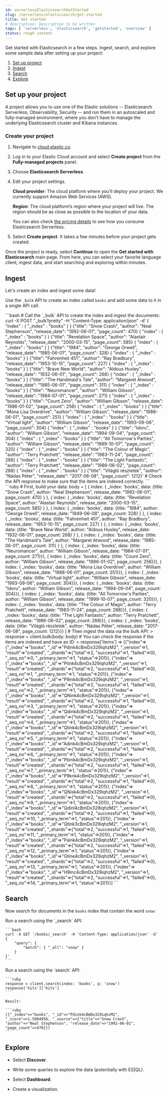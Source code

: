 ```yaml
---
id: serverlessElasticsearchGetStarted
slug: /serverless/elasticsearch/get-started
title: Get started
# description: Description to be written
tags: [ 'serverless', 'elasticsearch', 'getstarted', 'overview' ]
status: rough content
---
```



<RoughContent />

Get started with Elasticsearch in a few steps.
Ingest, search, and explore some sample data after setting up your project:

1. [Set up project](#set-up-project)
2. [Ingest](#ingest)
3. [Search](#search)
4. [Explore](#explore)

## Set up your project

A project allows you to use one of the Elastic solutions -- Elasticsearch Serverless, Observability, Security -- and run them in an autoscaled and fully-managed environment, where you don't have to manage the underlying Elasticsearch cluster and Kibana instances.

### Create your project

1. Navigate to [cloud.elastic.co](https://cloud.elastic.co/).

1. Log in to your Elastic Cloud account and select **Create project** from the **Fully-managed projects** panel.

2. Choose **Elasticsearch Serverless**.

3. Edit your project settings.

   **Cloud provider**: The cloud platform where you’ll deploy your project. We currently support Amazon Web Services (AWS).

   **Region**: The cloud platform’s region where your project will live. The region should be as close as possible to the location of your data.

   You can also check [the pricing details](https://cloud.elastic.co/pricing) to see how you consume Elasticsearch Serverless.

4. Select **Create project**. It takes a few minutes before your project gets created. 

Once the project is ready, select **Continue** to open the **Get started with Elasticsearch** main page. From here, you can select your favorite language client, ingest data, and start searching and exploring within minutes.

## Ingest

Let's create an index and ingest some data!

Use the `_bulk` API to create an index called `books` and add some data to it in 
a single API call:

<DocTabs> 
  <DocTab name="curl">
    ```bash
    # Call the `_bulk` API to create the index and ingest the documents:
    curl -X POST "_bulk?pretty" -H "Content-Type: application/json" -d'
    { "index" : { "_index" : "books" } }
    {"title": "Snow Crash", "author": "Neal Stephenson", "release_date": "1992-06-01", "page_count": 470}
    { "index" : { "_index" : "books" } }
    {"title": "Revelation Space", "author": "Alastair Reynolds", "release_date": "2000-03-15", "page_count": 585}
    { "index" : { "_index" : "books" } }
    {"title": "1984", "author": "George Orwell", "release_date": "1985-06-01", "page_count": 328}
    { "index" : { "_index" : "books" } }
    {"title": "Fahrenheit 451", "author": "Ray Bradbury", "release_date": "1953-10-15", "page_count": 227}
    { "index" : { "_index" : "books" } }
    {"title": "Brave New World", "author": "Aldous Huxley", "release_date": "1932-06-01", "page_count": 268}
    { "index" : { "_index" : "books" } }
    {"title": "The Handmaid's Tale", "author": "Margaret Atwood", "release_date": "1985-06-01", "page_count": 311}
    { "index" : { "_index" : "books" } }
    {"title": "Neuromancer", "author": "William Gibson", "release_date": "1984-07-01", "page_count": 271}
    { "index" : { "_index" : "books" } }
    {"title": "Count Zero", "author": "William Gibson", "release_date": "1986-01-02", "page_count": 256}
    { "index" : { "_index" : "books" } }
    {"title": "Mona Lisa Overdrive", "author": "William Gibson", "release_date": "1988-06-01", "page_count": 251}
    { "index" : { "_index" : "books" } }
    {"title": "Virtual light", "author": "William Gibson", "release_date": "1993-09-06", "page_count": 304}
    { "index" : { "_index" : "books" } }
    {"title": "Idoru", "author": "William Gibson", "release_date": "1994-09-04", "page_count": 304}
    { "index" : { "_index" : "books" } }
    {"title": "All Tomorrow's Parties", "author": "William Gibson", "release_date": "1999-10-07", "page_count": 320}
    { "index" : { "_index" : "books" } }
    {"title": "The Colour of Magic", "author": "Terry Pratchett", "release_date": "1983-11-24", "page_count": 288}
    { "index" : { "_index" : "books" } }
    {"title": "The Light Fantastic", "author": "Terry Pratchett", "release_date": "1986-06-02", "page_count": 288}
    { "index" : { "_index" : "books" } }
    {"title": "Világló részletek", "author": "Nádas Péter", "release_date": "2017-06-08", "page_count": 1212}'
    # Check the API response to make sure that the items are indexed correctly.
    ```
  </DocTab>
  <DocTab name="Ruby">
    ```ruby
    # First, build your data:
    body = [
    { index: { _index: 'books', data: {title: "Snow Crash", author: "Neal Stephenson", release_date: "1992-06-01", page_count: 470} } },
    { index: { _index: 'books', data: {title: "Revelation Space", author: "Alastair Reynolds", release_date: "2000-03-15", page_count: 585} } },
    { index: { _index: 'books', data: {title: "1984", author: "George Orwell", release_date: "1949-06-08", page_count: 328} } },
    { index: { _index: 'books', data: {title: "Fahrenheit 451", author: "Ray Bradbury", release_date: "1953-10-15", page_count: 227} } },
    { index: { _index: 'books', data: {title: "Brave New World", author: "Aldous Huxley", release_date: "1932-06-01", page_count: 268} } },
    { index: { _index: 'books', data: {title: "The Handmaid's Tale", author: "Margaret Atwood", release_date: "1985-06-01", page_count: 311} } },
    { index: { _index: 'books', data: {title: "Neuromancer", author: "William Gibson", release_date: "1984-07-01", page_count: 271}}},
    { index: { _index: 'books', data: {title: "Count Zero", author: "William Gibson", release_date: "1986-01-02", page_count: 256}}},
    { index: { _index: 'books', data: {title: "Mona Lisa Overdrive", author: "William Gibson", release_date: "1988-06-01", page_count: 251}}},
    { index: { _index: 'books', data: {title: "Virtual light", author: "William Gibson", release_date: "1993-09-06", page_count: 304}}},
    { index: { _index: 'books', data: {title: "Idoru", author: "William Gibson", release_date: "1994-09-04", page_count: 304}}},
    { index: { _index: 'books', data: {title: "All Tomorrow's Parties", author: "William Gibson", release_date: "1999-10-07", page_count: 320}}},
    { index: { _index: 'books', data: {title: "The Colour of Magic", author: "Terry Pratchett", release_date: "1983-11-24", page_count: 288}}},
    { index: { _index: 'books', data: {title: "The Light Fantastic", author: "Terry Pratchett", release_date: "1986-06-02", page_count: 288}}},
    { index: { _index: 'books', data: {title: "Világló részletek", author: "Nádas Péter", release_date: "2017-06-08", page_count: 1212}}}
    ]
    # Then ingest the data via the bulk API:
    > response = client.bulk(body: body)
    # You can check the response if the items are indexed and have an ID:
    > response['items']
    =>
    [{"index"=>{"_index"=>"books", "_id"=>"Pdink4cBmDx329iqhzM2", "_version"=>1, "result"=>"created", "_shards"=>{"total"=>2, "successful"=>1, "failed"=>0}, "_seq_no"=>0, "_primary_term"=>1, "status"=>201}},
      {"index"=>{"_index"=>"books", "_id"=>"Ptink4cBmDx329iqhzM2", "_version"=>1, "result"=>"created", "_shards"=>{"total"=>2, "successful"=>1, "failed"=>0}, "_seq_no"=>1, "_primary_term"=>1, "status"=>201}},
      {"index"=>{"_index"=>"books", "_id"=>"P9ink4cBmDx329iqhzM2", "_version"=>1, "result"=>"created", "_shards"=>{"total"=>2, "successful"=>1, "failed"=>0}, "_seq_no"=>2, "_primary_term"=>1, "status"=>201}},
      {"index"=>{"_index"=>"books", "_id"=>"QNink4cBmDx329iqhzM2", "_version"=>1, "result"=>"created", "_shards"=>{"total"=>2, "successful"=>1, "failed"=>0}, "_seq_no"=>3, "_primary_term"=>1, "status"=>201}},
      {"index"=>{"_index"=>"books", "_id"=>"Qdink4cBmDx329iqhzM2", "_version"=>1, "result"=>"created", "_shards"=>{"total"=>2, "successful"=>1, "failed"=>0}, "_seq_no"=>4, "_primary_term"=>1, "status"=>201}},
      {"index"=>{"_index"=>"books", "_id"=>"Qtink4cBmDx329iqhzM2", "_version"=>1, "result"=>"created", "_shards"=>{"total"=>2, "successful"=>1, "failed"=>0}, "_seq_no"=>5, "_primary_term"=>1, "status"=>201}},
      {"index"=>{"_index"=>"books", "_id"=>"Adink4cBmDx329iqhzM2", "_version"=>1, "result"=>"created", "_shards"=>{"total"=>2, "successful"=>1, "failed"=>0}, "_seq_no"=>6, "_primary_term"=>1, "status"=>201}},
      {"index"=>{"_index"=>"books", "_id"=>"Pbink4cBmDx329iqhzM2", "_version"=>1, "result"=>"created", "_shards"=>{"total"=>2, "successful"=>1, "failed"=>0}, "_seq_no"=>7, "_primary_term"=>1, "status"=>201}},
      {"index"=>{"_index"=>"books", "_id"=>"P9knk4cBmDx329iqhzM2", "_version"=>1, "result"=>"created", "_shards"=>{"total"=>2, "successful"=>1, "failed"=>0}, "_seq_no"=>8, "_primary_term"=>1, "status"=>201}},
      {"index"=>{"_index"=>"books", "_id"=>"QNisk4cBmDx329iqhzM2", "_version"=>1, "result"=>"created", "_shards"=>{"total"=>2, "successful"=>1, "failed"=>0}, "_seq_no"=>9, "_primary_term"=>1, "status"=>201}},
      {"index"=>{"_index"=>"books", "_id"=>"Qdinl4cBmDx329iqhzM2", "_version"=>1, "result"=>"created", "_shards"=>{"total"=>2, "successful"=>1, "failed"=>0}, "_seq_no"=>10, "_primary_term"=>1, "status"=>201}},
      {"index"=>{"_index"=>"books", "_id"=>"Qtink3cBmDx329iqhzM2", "_version"=>1, "result"=>"created", "_shards"=>{"total"=>2, "successful"=>1, "failed"=>0}, "_seq_no"=>11, "_primary_term"=>1, "status"=>201}},
      {"index"=>{"_index"=>"books", "_id"=>"Paink4cBmDx329iqhzM2", "_version"=>1, "result"=>"created", "_shards"=>{"total"=>2, "successful"=>1, "failed"=>0}, "_seq_no"=>12, "_primary_term"=>1, "status"=>201}},
      {"index"=>{"_index"=>"books", "_id"=>"Gtine4cBmDx329iqhzM2", "_version"=>1, "result"=>"created", "_shards"=>{"total"=>2, "successful"=>1, "failed"=>0}, "_seq_no"=>13, "_primary_term"=>1, "status"=>201}},
      {"index"=>{"_index"=>"books", "_id"=>"H9inc4cBmDx329iqhzM2", "_version"=>1, "result"=>"created", "_shards"=>{"total"=>2, "successful"=>1, "failed"=>0}, "_seq_no"=>14, "_primary_term"=>1, "status"=>201}}]
    ```
  </DocTab>
</DocTabs>

## Search

Now search for documents in the `books` index that contain the word `snow`:

<DocTabs>
  <DocTab name="curl">
    Run a search using the `_search` API:

    ```bash
    curl -X GET '/books/_search' -H 'Content-Type: application/json' -d'
    {
        "query": {
            "match": { "_all": "snow" }
        }
    }'
    ```
  </DocTab>
  <DocTab name="Ruby">
    Run a search using the `search` API:

    ```ruby
    response = client.search(index: 'books', q: 'snow')
    response['hits']['hits']
    ```

    Result:
    
    ```ruby
    [{"_index"=>"books", "_id"=>"Pdink4cBmDx329iqhzM2", "_score"=>1.5904956, "_source"=>{"title"=>"Snow Crash", "author"=>"Neal Stephenson", "release_date"=>"1992-06-01", "page_count"=>470}}]
    ```
  </DocTab>
</DocTabs>

## Explore

* Select **Discover**.

* Write some queries to explore the data (potentially with ES|QL).

* Select **Dashboard**.

* Create a visualization.